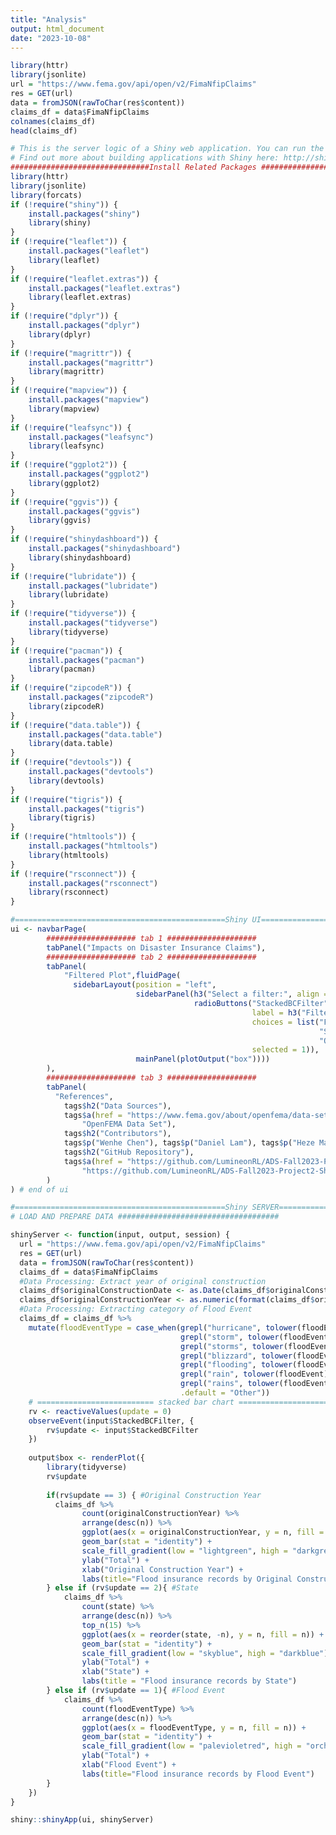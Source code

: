 ```yaml
---
title: "Analysis"
output: html_document
date: "2023-10-08"
---
```


```r
library(httr)
library(jsonlite)
url = "https://www.fema.gov/api/open/v2/FimaNfipClaims"
res = GET(url)
data = fromJSON(rawToChar(res$content))
claims_df = data$FimaNfipClaims
colnames(claims_df)
head(claims_df)
```


```r
# This is the server logic of a Shiny web application. You can run the application by clicking 'Run App' above.
# Find out more about building applications with Shiny here: http://shiny.rstudio.com/
###############################Install Related Packages #######################
library(httr)
library(jsonlite)
library(forcats)
if (!require("shiny")) {
    install.packages("shiny")
    library(shiny)
}
if (!require("leaflet")) {
    install.packages("leaflet")
    library(leaflet)
}
if (!require("leaflet.extras")) {
    install.packages("leaflet.extras")
    library(leaflet.extras)
}
if (!require("dplyr")) {
    install.packages("dplyr")
    library(dplyr)
}
if (!require("magrittr")) {
    install.packages("magrittr")
    library(magrittr)
}
if (!require("mapview")) {
    install.packages("mapview")
    library(mapview)
}
if (!require("leafsync")) {
    install.packages("leafsync")
    library(leafsync)
}
if (!require("ggplot2")) {
    install.packages("ggplot2")
    library(ggplot2)
}
if (!require("ggvis")) {
    install.packages("ggvis")
    library(ggvis)
}
if (!require("shinydashboard")) {
    install.packages("shinydashboard")
    library(shinydashboard)
}
if (!require("lubridate")) {
    install.packages("lubridate")
    library(lubridate)
}
if (!require("tidyverse")) {
    install.packages("tidyverse")
    library(tidyverse)
}
if (!require("pacman")) {
    install.packages("pacman")
    library(pacman)
}
if (!require("zipcodeR")) {
    install.packages("zipcodeR")
    library(zipcodeR)
}
if (!require("data.table")) {
    install.packages("data.table")
    library(data.table)
}
if (!require("devtools")) {
    install.packages("devtools")
    library(devtools)
}
if (!require("tigris")) {
    install.packages("tigris")
    library(tigris)
}
if (!require("htmltools")) {
    install.packages("htmltools")
    library(htmltools)
}
if (!require("rsconnect")) {
    install.packages("rsconnect")
    library(rsconnect)
}

#===============================================Shiny UI=========================================================
ui <- navbarPage(
        #################### tab 1 ####################
        tabPanel("Impacts on Disaster Insurance Claims"),
        #################### tab 2 ####################
        tabPanel(
            "Filtered Plot",fluidPage(
              sidebarLayout(position = "left",
                            sidebarPanel(h3("Select a filter:", align = "left", style="color:#045a8d"),
                                         radioButtons("StackedBCFilter", 
                                                      label = h3("Filter"), 
                                                      choices = list("Flood Event" = 1,
                                                                     "State" = 2, 
                                                                     "Original Construction Year" = 3), 
                                                      selected = 1)),
                            mainPanel(plotOutput("box"))))
        ),
        #################### tab 3 ####################
        tabPanel(
          "References",
            tags$h2("Data Sources"),
            tags$a(href = "https://www.fema.gov/about/openfema/data-sets",
                "OpenFEMA Data Set"),
            tags$h2("Contributors"),
            tags$p("Wenhe Chen"), tags$p("Daniel Lam"), tags$p("Heze Ma"), tags$p("Shreya Verma"), tags$p("Michael Wiley"),
            tags$h2("GitHub Repository"),
            tags$a(href = "https://github.com/LumineonRL/ADS-Fall2023-Project2-ShinyApp-Group4",
                "https://github.com/LumineonRL/ADS-Fall2023-Project2-ShinyApp-Group4")
        )
) # end of ui

#===============================================Shiny SERVER=====================================================
# LOAD AND PREPARE DATA ####################################

shinyServer <- function(input, output, session) {
  url = "https://www.fema.gov/api/open/v2/FimaNfipClaims"
  res = GET(url)
  data = fromJSON(rawToChar(res$content))
  claims_df = data$FimaNfipClaims
  #Data Processing: Extract year of original construction
  claims_df$originalConstructionDate <- as.Date(claims_df$originalConstructionDate)
  claims_df$originalConstructionYear <- as.numeric(format(claims_df$originalConstructionDate, "%Y"))
  #Data Processing: Extracting category of Flood Event
  claims_df = claims_df %>%
    mutate(floodEventType = case_when(grepl("hurricane", tolower(floodEvent)) ~ "Hurricane",
                                      grepl("storm", tolower(floodEvent)) ~ "Storm",
                                      grepl("storms", tolower(floodEvent)) ~ "Storm",
                                      grepl("blizzard", tolower(floodEvent)) ~ "Storm",
                                      grepl("flooding", tolower(floodEvent)) ~ "Flood",
                                      grepl("rain", tolower(floodEvent)) ~ "Rain",
                                      grepl("rains", tolower(floodEvent)) ~ "Rain",
                                      .default = "Other"))
    # ========================== stacked bar chart ===========================
    rv <- reactiveValues(update = 0)
    observeEvent(input$StackedBCFilter, {
        rv$update <- input$StackedBCFilter
    })
    
    output$box <- renderPlot({
        library(tidyverse)
        rv$update
        
        if(rv$update == 3) { #Original Construction Year
          claims_df %>%
                count(originalConstructionYear) %>%
                arrange(desc(n)) %>%
                ggplot(aes(x = originalConstructionYear, y = n, fill = n)) +
                geom_bar(stat = "identity") +
                scale_fill_gradient(low = "lightgreen", high = "darkgreen") +
                ylab("Total") +
                xlab("Original Construction Year") +
                labs(title="Flood insurance records by Original Construction Year")
        } else if (rv$update == 2){ #State
            claims_df %>%
                count(state) %>%
                arrange(desc(n)) %>%
                top_n(15) %>%
                ggplot(aes(x = reorder(state, -n), y = n, fill = n)) +
                geom_bar(stat = "identity") +
                scale_fill_gradient(low = "skyblue", high = "darkblue") +
                ylab("Total") +
                xlab("State") +
                labs(title = "Flood insurance records by State")
        } else if (rv$update == 1){ #Flood Event
            claims_df %>%
                count(floodEventType) %>%
                arrange(desc(n)) %>%
                ggplot(aes(x = floodEventType, y = n, fill = n)) +
                geom_bar(stat = "identity") +
                scale_fill_gradient(low = "palevioletred", high = "orchid4") +
                ylab("Total") +
                xlab("Flood Event") +
                labs(title="Flood insurance records by Flood Event")
        }
    })
}

shiny::shinyApp(ui, shinyServer)

```
